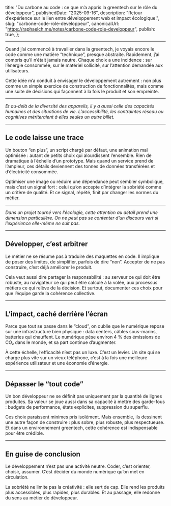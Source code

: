   title:
    "Du carbone au code : ce que m’a appris la greentech sur le rôle du développeur",
  publishedDate: "2025-09-16",
  description:
    "Retour d’expérience sur le lien entre développement web et impact écologique.",
  slug: "carbone-code-role-developpeur",
  canonicalUrl: "https://raphaelch.me/notes/carbone-code-role-developpeur",
  publish: true,
};

---

Quand j’ai commencé à travailler dans la greentech, je voyais encore le code comme une matière “technique”, presque abstraite. Rapidement, j’ai compris qu’il n’était jamais neutre. Chaque choix a une incidence : sur l’énergie consommée, sur le matériel sollicité, sur l’attention demandée aux utilisateurs.  

Cette idée m’a conduit à envisager le développement autrement : non plus comme un simple exercice de construction de fonctionnalités, mais comme une suite de décisions qui façonnent à la fois le produit et son empreinte.  

---

*Et au-delà de la diversité des appareils, il y a aussi celle des capacités humaines et des situations de vie. L’accessibilité, les contraintes réseau ou cognitives mériteraient à elles seules un autre billet.*  

---

## Le code laisse une trace  

Un bouton “en plus”, un script chargé par défaut, une animation mal optimisée : autant de petits choix qui alourdissent l’ensemble. Rien de dramatique à l’échelle d’un prototype. Mais quand un service prend de l’ampleur, ces détails deviennent des tonnes de données transférées et d’électricité consommée.  

Optimiser une image ou réduire une dépendance peut sembler symbolique, mais c’est un signal fort : celui qu’on accepte d’intégrer la sobriété comme un critère de qualité. Et ce signal, répété, finit par changer les normes du métier.  

---

*Dans un projet tourné vers l’écologie, cette attention au détail prend une dimension particulière. On ne peut pas se contenter d’un discours vert si l’expérience elle-même ne suit pas.*  

---

## Développer, c’est arbitrer  

Le métier ne se résume pas à traduire des maquettes en code. Il implique de poser des limites, de simplifier, parfois de dire “non”. Accepter de ne pas construire, c’est déjà améliorer le produit.  

Cela veut aussi dire partager la responsabilité : au serveur ce qui doit être robuste, au navigateur ce qui peut être calculé à la volée, aux processus métiers ce qui relève de la décision. Et surtout, documenter ces choix pour que l’équipe garde la cohérence collective.  

---

## L’impact, caché derrière l’écran  

Parce que tout se passe dans le “cloud”, on oublie que le numérique repose sur une infrastructure bien physique : data centers, câbles sous-marins, batteries qui chauffent. Le numérique pèse environ 4 % des émissions de CO₂ dans le monde, et sa part continue d’augmenter.  

À cette échelle, l’efficacité n’est pas un luxe. C’est un levier. Un site qui se charge plus vite sur un vieux téléphone, c’est à la fois une meilleure expérience utilisateur et une économie d’énergie.  

---

## Dépasser le “tout code”  

Un bon développeur ne se définit pas uniquement par la quantité de lignes produites. Sa valeur se joue aussi dans sa capacité à mettre des garde-fous : budgets de performance, états explicites, suppression du superflu.  

Ces choix paraissent minimes pris isolément. Mais ensemble, ils dessinent une autre façon de construire : plus sobre, plus robuste, plus respectueuse. Et dans un environnement greentech, cette cohérence est indispensable pour être crédible.  

---

## En guise de conclusion  

Le développement n’est pas une activité neutre. Coder, c’est orienter, choisir, assumer. C’est décider du monde numérique qu’on met en circulation.  

La sobriété ne limite pas la créativité : elle sert de cap. Elle rend les produits plus accessibles, plus rapides, plus durables. Et au passage, elle redonne du sens au métier de développeur.  
